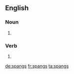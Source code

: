 {{also|spångs}}
==English==

===Noun===
{{en-plural noun}}

# {{plural of|spang|lang=en}}

===Verb===
{{head|en|verb form}}

# {{en-third-person singular of|spang}}

[[de:spangs]]
[[fr:spangs]]
[[ta:spangs]]